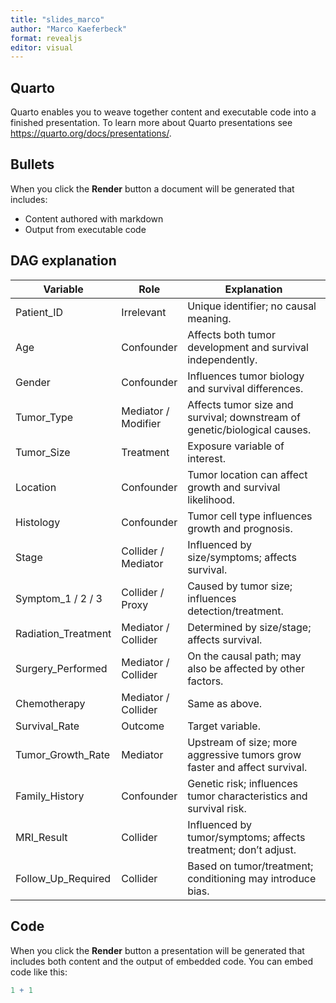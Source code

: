 ```yaml
---
title: "slides_marco"
author: "Marco Kaeferbeck"
format: revealjs
editor: visual
---
```


## Quarto

Quarto enables you to weave together content and executable code into a finished presentation. To learn more about Quarto presentations see <https://quarto.org/docs/presentations/>.

## Bullets

When you click the **Render** button a document will be generated that includes:

-   Content authored with markdown
-   Output from executable code

## DAG explanation

| Variable | Role | Explanation |
|----------------|----------------|-----------------------------------------|
| Patient_ID | Irrelevant | Unique identifier; no causal meaning. |
| Age | Confounder | Affects both tumor development and survival independently. |
| Gender | Confounder | Influences tumor biology and survival differences. |
| Tumor_Type | Mediator / Modifier | Affects tumor size and survival; downstream of genetic/biological causes. |
| Tumor_Size | Treatment | Exposure variable of interest. |
| Location | Confounder | Tumor location can affect growth and survival likelihood. |
| Histology | Confounder | Tumor cell type influences growth and prognosis. |
| Stage | Collider / Mediator | Influenced by size/symptoms; affects survival. |
| Symptom_1 / 2 / 3 | Collider / Proxy | Caused by tumor size; influences detection/treatment. |
| Radiation_Treatment | Mediator / Collider | Determined by size/stage; affects survival. |
| Surgery_Performed | Mediator / Collider | On the causal path; may also be affected by other factors. |
| Chemotherapy | Mediator / Collider | Same as above. |
| Survival_Rate | Outcome | Target variable. |
| Tumor_Growth_Rate | Mediator | Upstream of size; more aggressive tumors grow faster and affect survival. |
| Family_History | Confounder | Genetic risk; influences tumor characteristics and survival risk. |
| MRI_Result | Collider | Influenced by tumor/symptoms; affects treatment; don't adjust. |
| Follow_Up_Required | Collider | Based on tumor/treatment; conditioning may introduce bias. |

## Code

When you click the **Render** button a presentation will be generated that includes both content and the output of embedded code. You can embed code like this:

```r
1 + 1
```

